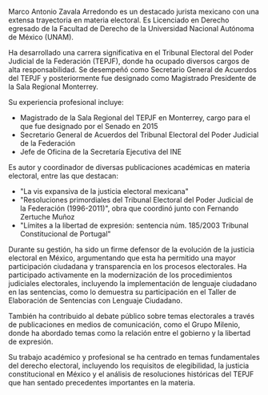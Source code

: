 Marco Antonio Zavala Arredondo es un destacado jurista mexicano con una extensa trayectoria en materia electoral. Es Licenciado en Derecho egresado de la Facultad de Derecho de la Universidad Nacional Autónoma de México (UNAM).

Ha desarrollado una carrera significativa en el Tribunal Electoral del Poder Judicial de la Federación (TEPJF), donde ha ocupado diversos cargos de alta responsabilidad. Se desempeñó como Secretario General de Acuerdos del TEPJF y posteriormente fue designado como Magistrado Presidente de la Sala Regional Monterrey.

Su experiencia profesional incluye:

- Magistrado de la Sala Regional del TEPJF en Monterrey, cargo para el que fue designado por el Senado en 2015
- Secretario General de Acuerdos del Tribunal Electoral del Poder Judicial de la Federación
- Jefe de Oficina de la Secretaría Ejecutiva del INE

Es autor y coordinador de diversas publicaciones académicas en materia electoral, entre las que destacan:

- "La vis expansiva de la justicia electoral mexicana"
- "Resoluciones primordiales del Tribunal Electoral del Poder Judicial de la Federación (1996-2011)", obra que coordinó junto con Fernando Zertuche Muñoz
- "Límites a la libertad de expresión: sentencia núm. 185/2003 Tribunal Constitucional de Portugal"

Durante su gestión, ha sido un firme defensor de la evolución de la justicia electoral en México, argumentando que esta ha permitido una mayor participación ciudadana y transparencia en los procesos electorales. Ha participado activamente en la modernización de los procedimientos judiciales electorales, incluyendo la implementación de lenguaje ciudadano en las sentencias, como lo demuestra su participación en el Taller de Elaboración de Sentencias con Lenguaje Ciudadano.

También ha contribuido al debate público sobre temas electorales a través de publicaciones en medios de comunicación, como el Grupo Milenio, donde ha abordado temas como la relación entre el gobierno y la libertad de expresión.

Su trabajo académico y profesional se ha centrado en temas fundamentales del derecho electoral, incluyendo los requisitos de elegibilidad, la justicia constitucional en México y el análisis de resoluciones históricas del TEPJF que han sentado precedentes importantes en la materia.
